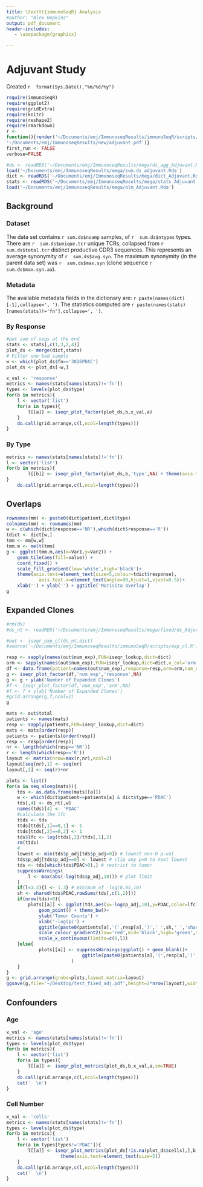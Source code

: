```yaml
---
title: \texttt{immunoSeqR} Analysis
#author: "Alex Hopkins"
output: pdf_document
header-includes:
   - \usepackage{graphicx}

---
```

# Adjuvant Study
Created `r  format(Sys.Date(),"%m/%d/%y")`

```r
require(immunoSeqR)
require(ggplot2)
require(gridExtra)
require(knitr)
require(reshape2)
require(rmarkdown)
r <- 
function(){render('~/Documents/emj/ImmunoseqResults/immunoSeqR/scripts/rmd/adjuvant.Rmd',output_file=
'~/Documents/emj/ImmunoseqResults/new/adjuvant.pdf')}
first_run <- FALSE
verbose=FALSE

```
```r
#ds <- readRDS('~/Documents/emj/ImmunoseqResults/mega/ds_agg_Adjuvant.Rds')
load('~/Documents/emj/ImmunoseqResults/mega/sum.ds_adjuvant.Rda')
dict <- readRDS('~/Documents/emj/ImmunoseqResults/mega/dict_Adjuvant.Rds')
stats <- readRDS('~/Documents/emj/ImmunoseqResults/mega/stats_Adjuvant.Rds')
load('~/Documents/emj/ImmunoseqResults/mega/olm_Adjuvant.Rda')
```
## Background
\includegraphics[width=\textwidth]{/home/ahopkins/Documents/emj/figures/J9988_timeline.pdf}

### Dataset
The data set contains `r sum.ds$nsamp` samples, of `r  sum.ds$ntypes` types.
There are `r  sum.ds$unique.tcr` unique TCRs, collapsed from `r  sum.ds$total.tcr` distinct
productive CDR3 sequences. This represents an average synonymity of `r  sum.ds$avg.syn`.
The maximum synonymity (in the parent data set) was `r  sum.ds$max.syn` (clone sequence `r
sum.ds$max.syn.aa `).\par


### Metadata  
The available metadata fields in the dictionary are: `r paste(names(dict)[-1],collapse=', ')`. The statistics computed are `r paste(names(stats)[names(stats)!='fn'],collapse=', ')`.

\clearpage


### By Response

```r
#put sum of seqs at the end
stats <- stats[,c(1,3,2,4)]
plot_ds <- merge(dict,stats)
# Filter one bad sample
w <- which(plot_ds$fn=='3026PDAC')
plot_ds <- plot_ds[-w,]

```
```r
x_val <- 'response'
metrics <- names(stats[names(stats)!='fn'])
types <- levels(plot_ds$type)
for(b in metrics){
	l <- vector('list')
	for(a in types){
	    l[[a]] <- iseqr_plot_factor(plot_ds,b,x_val,a)
	}
	do.call(grid.arrange,c(l,ncol=length(types)))
}
```
\clearpage

### By Type
```r
metrics <- names(stats[names(stats)!='fn'])
l <- vector('list')
for(b in metrics){
        l[[b]] <- iseqr_plot_factor(plot_ds,b,'type',NA) + theme(axis.text=element_text(size=5))
}
    do.call(grid.arrange,c(l,ncol=length(types)))

```
\clearpage

## Overlaps

```r
rownames(mm) <- paste0(dict$patient,dict$type)
colnames(mm) <- rownames(mm)
w <- c(which(dict$response=='NR'),which(dict$response=='R'))
tdict <- dict[w,]
tmm <- mm[w,w]
tmm.m <- melt(tmm)
g <- ggplot(tmm.m,aes(x=Var1,y=Var2)) +
    geom_tile(aes(fill=value)) +
    coord_fixed() +
    scale_fill_gradient(low='white',high='black')+
    theme(axis.text=element_text(size=5,colour=tdict$response),
            axis.text.x=element_text(angle=90,hjust=1,vjust=0.5))+
    xlab('') + ylab('') + ggtitle('Morisita Overlap')
g
```
\clearpage

## Expanded Clones
```r
#rm(ds)
#ds_nt <- readRDS('~/Documents/emj/ImmunoseqResults/mega/fixed/ds_Adjuvant_fixed.Rds')
```
```r
#out <- iseqr_exp_cl(ds_nt,dict)
#source('~/Documents/emj/ImmunoseqResults/immunoSeqR/scripts/exp_cl.R')
```
```r
resp <- sapply(names(out$num_exp),FUN=iseqr_lookup,dict=dict)
arm <- sapply(names(out$num_exp),FUN=iseqr_lookup,dict=dict,o_col='arm')
df <- data.frame(patient=names(out$num_exp),response=resp,arm=arm,num_exp=out$num_exp)
g <- iseqr_plot_factor(df,'num_exp','response',NA)
g <- g + ylab('Number of Expanded Clones')
#f <- iseqr_plot_factor(df,'num_exp','arm',NA)
#f <- f + ylab('Number of Expanded Clones')
#grid.arrange(g,f,ncol=2)
g
```
```r
mats <- out$total
patients <- names(mats)
resp <- sapply(patients,FUN=iseqr_lookup,dict=dict)
mats <- mats[order(resp)]
patients <- patients[order(resp)]
resp <- resp[order(resp)]
nr <- length(which(resp=='NR'))
r <- length(which(resp=='R'))
layout <- matrix(nrow=max(r,nr),ncol=2)
layout[seq(nr),1] <- seq(nr)
layout[,2] <- seq(r)+nr

plots <- list()
for(a in seq_along(mats)){
    tds <- as.data.frame(mats[[a]])
    w <- which(dict$patient==patients[a] & dict$type=='PDAC')
    tds[,4] <- ds_nt[,w]
    names(tds)[4] <- 'PDAC'
    #calculate the lfc
    ttds <- tds
    ttds[ttds[,1]==0,1] <- 1
    ttds[ttds[,2]==0,2] <- 1
    tds$lfc <- log(ttds[,2]/ttds[,1],2)
    rm(ttds)
    #
    lowest <- min(tds$p_adj[tds$p_adj>0]) # lowest non-0 p-val
    tds$p_adj[tds$p_adj==0] <- lowest # clip any p=0 to next lowest
    tds <- tds[which(tds$PDAC>0),] # restrict to tumor
    suppressWarnings(
        l <- max(abs(-log(tds$p_adj,10))) # plot limit
    )
    if(l<1.3){l <- 1.3} # minimum of -log(0.05,10)
    sh <- shared(tds$PDAC,rowSums(tds[,c(1,2)]))
    if(nrow(tds)>0){
        plots[[a]] <- ggplot(tds,aes(x=-log(p_adj,10),y=PDAC,color=lfc)) +
            geom_point() + theme_bw()+
            ylab('Tumor Counts') +
            xlab('-log(p)') +
            ggtitle(paste0(patients[a],'(',resp[a],')',' ',sh,' ','shared')) +
            scale_colour_gradient2(low='red',mid='black',high='green',midpoint=0)+
            scale_x_continuous(limits=c(0,l))
    }else{
			plots[[a]] <- suppressWarnings(ggplot() + geom_blank()+
							ggtitle(paste0(patients[a],'(',resp[a],')',' ',sh,' ','shared'))
						)
	}
}
g <- grid.arrange(grobs=plots,layout_matrix=layout)
ggsave(g,file='~/Desktop/test_fixed_adj.pdf',height=2*nrow(layout),width=8)
```

\clearpage

## Confounders

### Age

```r
x_val <- 'age'
metrics <- names(stats[names(stats)!='fn'])
types <- levels(plot_ds$type)
for(b in metrics){
    l <- vector('list')
    for(a in types){
        l[[a]] <- iseqr_plot_metrics(plot_ds,b,x_val,a,sm=TRUE)
    }
    do.call(grid.arrange,c(l,ncol=length(types)))
	cat('  \n')
}
```

### Cell Number

```r
x_val <- 'cells'
metrics <- names(stats[names(stats)!='fn'])
types <- levels(plot_ds$type)
for(b in metrics){
    l <- vector('list')
    for(a in types[types!='PDAC']){
        l[[a]] <- iseqr_plot_metrics(plot_ds[!is.na(plot_ds$cells),],b,x_val,a) + 
					theme(axis.text=element_text(size=5))
    }
    do.call(grid.arrange,c(l,ncol=length(types)))  
	cat('  \n')
}
```
